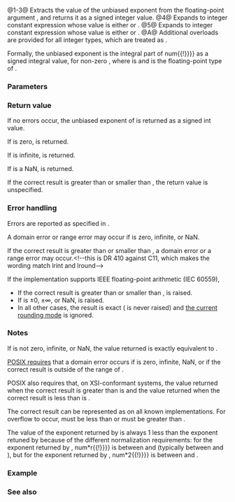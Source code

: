{{cpp/title|ilogb|ilogbf|ilogbl}}
{{cpp/numeric/math/navbar}}
{{dcl begin}}
{{dcl header|cmath}}
{{dcl rev multi|num=1|since1=c++11|dcl1=
int ilogb ( float num );
int ilogb ( double num );
int ilogb ( long double num );
|since2=c++23|dcl2=
constexpr int ilogb( /* floating-point-type */ num );
}}
{{dcl|num=2|since=c++11|notes={{mark constexpr since c++23}}|
int ilogbf( float num );
}}
{{dcl|num=3|since=c++11|notes={{mark constexpr since c++23}}|
int ilogbl( long double num );
}}
{{dcl|num=4|since=c++11|
#define FP_ILOGB0   /* implementation-defined */
}}
{{dcl|num=5|since=c++11|
#define FP_ILOGBNAN /* implementation-defined */
}}
{{dcl h|[[#Notes|Additional overloads]]}}
{{dcl header|cmath}}
{{dcl|num=A|since=c++11|notes={{mark constexpr since c++23}}|
template&lt; class Integer &gt;
int ilogb ( Integer num );
}}
{{dcl end}}

@1-3@ Extracts the value of the unbiased exponent from the floating-point argument {{c|num}}, and returns it as a signed integer value.{{rev inl|since=c++23| The library provides overloads of {{tt|std::ilogb}} for all cv-unqualified floating-point types as the type of the parameter {{c|num}}.}}
@4@ Expands to integer constant expression whose value is either {{c|INT_MIN}} or {{c|-INT_MAX}}.
@5@ Expands to integer constant expression whose value is either {{c|INT_MIN}} or {{c|+INT_MAX}}.
@A@ Additional overloads are provided for all integer types, which are treated as {{c/core|double}}.

Formally, the unbiased exponent is the integral part of {{math|log{{su|b=r}}{{!}}num{{!}}}} as a signed integral value, for non-zero {{c|num}}, where {{c|r}} is {{c|std::numeric_limits&lt;T&gt;::radix}} and {{tt|T}} is the floating-point type of {{c|num}}.

===Parameters===
{{par begin}}
{{par|num|floating-point or integer value}}
{{par end}}

===Return value===
If no errors occur, the unbiased exponent of {{c|num}} is returned as a signed int value.

If {{c|num}} is zero, {{lc|FP_ILOGB0}} is returned.

If {{c|num}} is infinite, {{lc|INT_MAX}} is returned.

If {{c|num}} is a NaN, {{lc|FP_ILOGBNAN}} is returned.

If the correct result is greater than {{lc|INT_MAX}} or smaller than {{lc|INT_MIN}}, the return value is unspecified.

===Error handling===
Errors are reported as specified in {{lc|math_errhandling}}.

A domain error or range error may occur if {{c|num}} is zero, infinite, or NaN.

If the correct result is greater than {{lc|INT_MAX}} or smaller than {{lc|INT_MIN}}, a domain error or a range error may occur.&lt;!--this is DR 410 against C11, which makes the wording match lrint and lround--&gt;

If the implementation supports IEEE floating-point arithmetic (IEC 60559),
* If the correct result is greater than {{lc|INT_MAX}} or smaller than {{lc|INT_MIN}}, {{lc|FE_INVALID}} is raised.
* If {{c|num}} is ±0, ±∞, or NaN, {{lc|FE_INVALID}} is raised.
* In all other cases, the result is exact ({{lc|FE_INEXACT}} is never raised) and [[cpp/numeric/fenv/FE_round|the current rounding mode]] is ignored.

===Notes===
If {{c|num}} is not zero, infinite, or NaN, the value returned is exactly equivalent to {{c|static_cast&lt;int&gt;(std::logb(num))}}.

[https://pubs.opengroup.org/onlinepubs/9699919799/functions/ilogb.html POSIX requires] that a domain error occurs if {{c|num}} is zero, infinite, NaN, or if the correct result is outside of the range of {{c/core|int}}.

POSIX also requires that, on XSI-conformant systems, the value returned when the correct result is greater than {{lc|INT_MAX}} is {{lc|INT_MAX}} and the value returned when the correct result is less than {{lc|INT_MIN}} is {{lc|INT_MIN}}.

The correct result can be represented as {{c/core|int}} on all known implementations. For overflow to occur, {{lc|INT_MAX}} must be less than {{c|LDBL_MAX_EXP * std::log2(FLT_RADIX)}} or {{lc|INT_MIN}} must be greater than {{c|LDBL_MIN_EXP - LDBL_MANT_DIG) * std::log2(FLT_RADIX)}}.

The value of the exponent returned by {{tt|std::ilogb}} is always 1 less than the exponent retuned by {{lc|std::frexp}} because of the different normalization requirements: for the exponent {{c|e}} returned by {{tt|std::ilogb}}, {{math|{{!}}num*r{{su|p=-e}}{{!}}}} is between {{c|1}} and {{c|r}} (typically between {{c|1}} and {{c|2}}), but for the exponent {{c|e}} returned by {{lc|std::frexp}}, {{math|{{!}}num*2{{su|p=-e}}{{!}}}} is between {{c|0.5}} and {{c|1}}.

{{cpp/numeric/math/additional integer overload note|ilogb}}

===Example===
{{example
|Compares different floating-point decomposition functions:
|code=
#include &lt;cfenv&gt;
#include &lt;cmath&gt;
#include &lt;iostream&gt;
#include &lt;limits&gt;

// #pragma STDC FENV_ACCESS ON

int main()
{
    double f = 123.45;
    std::cout &lt;&lt; "Given the number " &lt;&lt; f &lt;&lt; " or " &lt;&lt; std::hexfloat
              &lt;&lt; f &lt;&lt; std::defaultfloat &lt;&lt; " in hex,\n";
    
    double f3;
    double f2 = std::modf(f, &amp;f3);
    std::cout &lt;&lt; "modf() makes " &lt;&lt; f3 &lt;&lt; " + " &lt;&lt; f2 &lt;&lt; '\n';
    
    int i;
    f2 = std::frexp(f, &amp;i);
    std::cout &lt;&lt; "frexp() makes " &lt;&lt; f2 &lt;&lt; " * 2^" &lt;&lt; i &lt;&lt; '\n';
    
    i = std::ilogb(f);
    std::cout &lt;&lt; "logb()/ilogb() make " &lt;&lt; f / std::scalbn(1.0, i) &lt;&lt; " * "
              &lt;&lt; std::numeric_limits&lt;double&gt;::radix
              &lt;&lt; "^" &lt;&lt; std::ilogb(f) &lt;&lt; '\n';
    
    // error handling
    std::feclearexcept(FE_ALL_EXCEPT);
    
    std::cout &lt;&lt; "ilogb(0) = " &lt;&lt; std::ilogb(0) &lt;&lt; '\n';
    if (std::fetestexcept(FE_INVALID))
        std::cout &lt;&lt; "    FE_INVALID raised\n";
}
|p=true
|output=
Given the number 123.45 or 0x1.edccccccccccdp+6 in hex,
modf() makes 123 + 0.45
frexp() makes 0.964453 * 2^7
logb()/ilogb() make 1.92891 * 2^6
ilogb(0) = -2147483648
    FE_INVALID raised
}}

===See also===
{{dsc begin}}
{{dsc inc|cpp/numeric/math/dsc frexp}}
{{dsc inc|cpp/numeric/math/dsc logb}}
{{dsc inc|cpp/numeric/math/dsc scalbn}}
{{dsc see c|c/numeric/math/ilogb}}
{{dsc end}}

{{langlinks|de|es|fr|it|ja|pt|ru|zh}}
